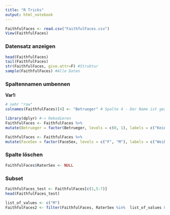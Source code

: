 ```yaml
---
title: "R Tricks"
output: html_notebook
---
```


```r
FaithfulFaces <- read.csv("FaithfulFaces.csv")
View(FaithfulFaces)
```

### Datensatz anzeigen
```r
head(FaithfulFaces)
tail(FaithfulFaces)
str(FaithfulFaces, give.attr=F) #Struktur
sample(FaithfulFaces) #Alle Daten

```
### Spaltennamen umbennen
**Var1:**
```r
# sehr "row"
colnames(FaithfulFaces)[4] <- "Betrueger" # Spalte 4 - Der Name ist geändert

```

```r
library(dplyr) #-> Rekodieren
FaithfulFaces <- FaithfulFaces %>%
mutate(Betrueger = factor(Betrueger, levels = c(0, 1), labels = c("Kein Betrueger", "Betrueger")))
```

```r
FaithfulFaces <- FaithfulFaces %>%
mutate(FaceSex = factor(FaceSex, levels = c("F", "M"), labels = c("Weiblich", "Männlich")))
```

### Spalte löschen
```r
FaithfulFaces$RaterSex <- NULL
```

### Subset
```r
FaithfulFaces_test <- FaithfulFaces[c(1,5:7)]
head(FaithfulFaces_test)

```
```r
list_of_values <- c("M")
FaithfulFaces2 <- filter(FaithfulFaces, RaterSex %in%  list_of_values & faithful > 5)
```

